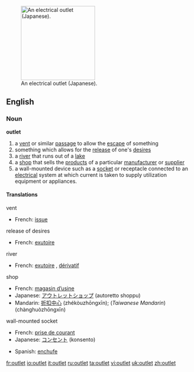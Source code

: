 [[Image:OutletGround.jpg|thumb|200px|right|An electrical outlet (Japanese).]]
==English==

===Noun=== 
'''outlet'''
# a [[vent]] or similar [[passage]] to allow the [[escape]] of something
# something which allows for the [[release]] of one's [[desire]]s
# a [[river]] that runs out of a [[lake]]
# a [[shop]] that sells the [[product]]s of a particular [[manufacturer]] or [[supplier]]
# a wall-mounted device such as a [[socket]] or receptacle connected to an [[electrical]] system at which current is taken to supply utilization equipment or appliances.

====Translations====
;vent
*French: [[issue]] {{f}}

;release of desires
*French: [[exutoire]] {{m}}

;river
*French: [[exutoire]] {{m}}, [[dérivatif]] {{m}}

;shop
*French: [[magasin d’usine]] {{m}}
*Japanese: [[アウトレットショップ]] (autoretto shoppu)
*Mandarin: [[折扣中心]] (zhékòuzhōngxīn); (''Taiwanese Mandarin'') {{zh-ts|暢貨中心|畅货中心}} (chànghuòzhōngxīn)

;wall-mounted socket
{{top}}
*French: [[prise de courant]] {{f}}
*Japanese: [[コンセント]] (konsento)
{{mid}}
*Spanish: [[enchufe]] {{m}}
{{bottom}}

[[fr:outlet]]
[[io:outlet]]
[[it:outlet]]
[[ru:outlet]]
[[ta:outlet]]
[[vi:outlet]]
[[uk:outlet]]
[[zh:outlet]]